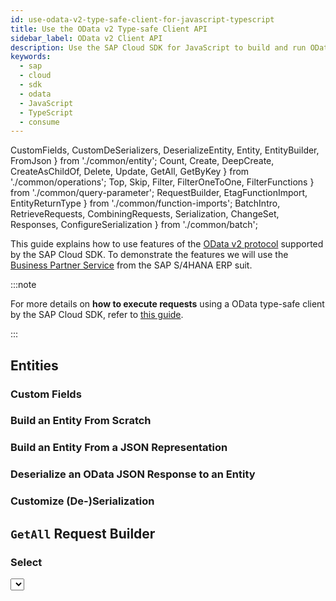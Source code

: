 ```yaml
---
id: use-odata-v2-type-safe-client-for-javascript-typescript
title: Use the OData v2 Type-safe Client API
sidebar_label: OData v2 Client API
description: Use the SAP Cloud SDK for JavaScript to build and run OData v2 requests in a type-safe way.
keywords:
  - sap
  - cloud
  - sdk
  - odata
  - JavaScript
  - TypeScript
  - consume
---
```


  CustomFields,
  CustomDeSerializers,
  DeserializeEntity,
  Entity,
  EntityBuilder,
  FromJson
} from './common/entity';
  Count,
  Create,
  DeepCreate,
  CreateAsChildOf,
  Delete,
  Update,
  GetAll,
  GetByKey
} from './common/operations';
  Top,
  Skip,
  Filter,
  FilterOneToOne,
  FilterFunctions
} from './common/query-parameter';
  RequestBuilder,
  EtagFunctionImport,
  EntityReturnType
} from './common/function-imports';
  BatchIntro,
  RetrieveRequests,
  CombiningRequests,
  Serialization,
  ChangeSet,
  Responses,
  ConfigureSerialization
} from './common/batch';

This guide explains how to use features of the [OData v2 protocol](https://www.odata.org/documentation/odata-version-2-0/) supported by the SAP Cloud SDK.
To demonstrate the features we will use the [Business Partner Service](https://api.sap.com/api/API_BUSINESS_PARTNER/resource) from the SAP S/4HANA ERP suit.

:::note

For more details on **how to execute requests** using a OData type-safe client by the SAP Cloud SDK, refer to [this guide](./execute-odata-request).

:::

## Entities

<Entity />

### Custom Fields

<CustomFields />

### Build an Entity From Scratch

<EntityBuilder />

### Build an Entity From a JSON Representation

<FromJson />

### Deserialize an OData JSON Response to an Entity

<DeserializeEntity />

### Customize (De-)Serialization

<CustomDeSerializers />

## `GetAll` Request Builder

<GetAll />

### Select

<Select />

### Filter

<Filter />

#### Filter on One-to-One Navigation Properties

<FilterOneToOne />

#### More Filter Expressions

More advanced filter expressions can be found [here](#available-filter-expressions).

### Skip

<Skip />

### Top

<Top />

### Count

<Count />

## `GetByKey` Request Builder

<GetByKey />

## Create Request Builder

<Create />

### Deep Create

<DeepCreate />

### Create as Child Of

<CreateAsChildOf />

## Update Request Builder

<Update />

## Delete Request Builder

<Delete />

## Handling of ETags

<ETag />

## Handling of Cross-Site Request Forgery Tokens

<Csrf />

## Skip `CSRF` Token Handling

<SkipCsrf />
<SkipCsrfExample />

## Available Filter Expressions

### Filter Functions

<FilterFunctions />

## Function Imports

### Request Builder

<RequestBuilder />

<EntityReturnType />

### Setting ETag

<EtagFunctionImport />

## Batch Requests

<BatchIntro />

### Retrieve Request

<RetrieveRequests />

### Changeset

<ChangeSet />

### Responses

<Responses />

### Combining Requests

<CombiningRequests />

### Serialization

<Serialization />

### Configure Subrequest Serialization

<ConfigureSerialization />
